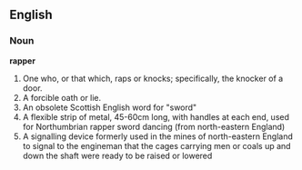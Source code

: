 ==English==

===Noun===

'''rapper'''

#One who, or that which, raps or knocks; specifically, the knocker of a door.
#A forcible oath or lie.
#An obsolete Scottish English word for "sword"
#A flexible strip of metal, 45-60cm long, with handles at each end, used for Northumbrian rapper sword dancing (from north-eastern England)
#A signalling device formerly used in the mines of north-eastern England to signal to the engineman that the cages carrying men or coals up and down the shaft were ready to be raised or lowered
